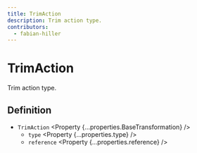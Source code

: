 ```yaml
---
title: TrimAction
description: Trim action type.
contributors:
  - fabian-hiller
---
```



# TrimAction

Trim action type.

## Definition

- `TrimAction` <Property {...properties.BaseTransformation} />
  - `type` <Property {...properties.type} />
  - `reference` <Property {...properties.reference} />
